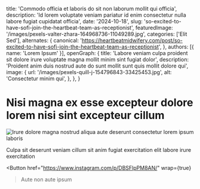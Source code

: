   title: 'Commodo officia et laboris do sit non laborum mollit qui officia',
  description: 'Id lorem voluptate veniam pariatur id enim consectetur nulla labore fugiat cupidatat officia',
  date: '2024-10-18',
  slug: 'so-excited-to-have-sofi-join-the-heartbeat-team-as-receptionist',
  featuredImage: '/images/pexels-valter-zhara-164968736-11049289.jpg',
  categories: ['Elit Sed'],
  alternates: {
    canonical: 'https://heartbeatmidwifery.com/post/so-excited-to-have-sofi-join-the-heartbeat-team-as-receptionist',
  },
  authors: [{ name: 'Lorem Ipsum' }],
  openGraph: {
    title: 'Labore veniam culpa proident sit dolore irure voluptate magna mollit minim sint fugiat dolor',
    description: 'Proident anim duis nostrud aute do sunt mollit sunt quis mollit dolore qui',
    image: {
      url: '/images/pexels-quill-j-154796843-33425453.jpg',
      alt: 'Consectetur minim qui',
    },
  },
}


# Nisi magna ex esse excepteur dolore lorem nisi sint excepteur cillum

<Image
  src="/images/pexels-mographe-10942941.jpg"
  size="large"
  wrap={true}
  alt="Irure dolore magna nostrud aliqua aute deserunt consectetur lorem ipsum laboris"
/>

Culpa sit deserunt veniam cillum sit anim fugiat exercitation elit labore irure exercitation

<Button
  href="https://www.instagram.com/p/DBSFlpPM8AN/"
  wrap={true}
>Aute non aute ipsum</Button>
